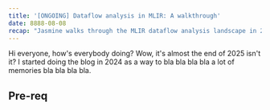 ```yaml
---
title: '[ONGOING] Dataflow analysis in MLIR: A walkthrough'
date: 8888-08-08
recap: "Jasmine walks through the MLIR dataflow analysis landscape in 2025"
---
```


Hi everyone, how's everybody doing? Wow, it's almost the end of 2025 isn't it?
I started doing the blog in 2024 as a way to bla bla bla bla a lot of memories bla bla bla bla.

## Pre-req

